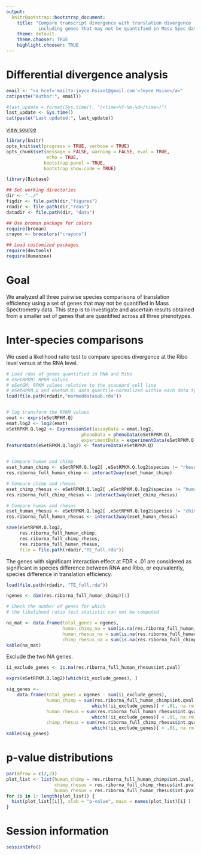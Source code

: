```yaml
---
output:
  knitrBootstrap::bootstrap_document:
    title: "Compare transcript divergence with translation divergence - 
            including genes that may not be quantified in Mass Spec data "
    theme: default
    theme.chooser: TRUE
    highlight.chooser: TRUE
---
```



Differential divergence analysis
=================================

```r
email <- "<a href='mailto:joyce.hsiao1@gmail.com'>Joyce Hsiao</a>"
cat(paste("Author:", email))
```


```r
#last_update = format(Sys.time(), "(<time>%Y-%m-%d</time>)")
last_update <- Sys.time()
cat(paste("Last updated:", last_update))
```


[view source](compare-ribo-rna-quantified-in-sequencing.Rmd)


```r
library(knitr)
opts_knit$set(progress = TRUE, verbose = TRUE)
opts_chunk$set(message = FALSE, warning = FALSE, eval = TRUE, 
               echo = TRUE,
              bootstrap.panel = TRUE, 
              bootstrap.show.code = TRUE)
```



```r
library(Biobase)

## Set working directories 
dir <- "../"
figdir <- file.path(dir,"figures")
rdadir <- file.path(dir,"rdas")
datadir <- file.path(dir, "data")

## Use broman package for colors
require(broman)
crayon <- brocolors("crayons")

## Load customized packages
require(devtools)
require(Humanzee)
```



Goal
====

We analyzed all three pairwise species comparisons of translation efficiency
using a set of genes that may not be quantified in Mass Spectrometry data. 
This step is to investigate and ascertain results obtained from a smaller set 
of genes that are quantified across all three phenotypes.



Inter-species comparisons
=========================

We used a likelihood ratio test to compare species divergence 
at the Ribo level versus at the RNA level.


```r

# Load rdas of genes quantified in RNA and Ribo
# eSetRPKM: RPKM values 
# eSetGM: RPKM values relative to the standard cell line
# eSetRPKM.Q and eSetGM.Q: data quantile-normalized within each data type
load(file.path(rdadir,"normeddatasub.rda"))


# log transform the RPKM values
emat <- exprs(eSetRPKM.Q)
emat.log2 <- log2(emat)
eSetRPKM.Q.log2 <- ExpressionSet(assayData = emat.log2,
                            phenoData = phenoData(eSetRPKM.Q),
                            experimentData = experimentData(eSetRPKM.Q) )
featureData(eSetRPKM.Q.log2) <- featureData(eSetRPKM.Q)                  


# Compare human and chimp
eset_human_chimp <- eSetRPKM.Q.log2[ ,eSetRPKM.Q.log2$species != "rhesus"]
res.riborna_full_human_chimp <- interact2way(eset_human_chimp)

# Compare chimp and rhesus
eset_chimp_rhesus <- eSetRPKM.Q.log2[ ,eSetRPKM.Q.log2$species != "human"]
res.riborna_full_chimp_rhesus <- interact2way(eset_chimp_rhesus)

# Compare human and rhesus
eset_human_rhesus <- eSetRPKM.Q.log2[ ,eSetRPKM.Q.log2$species != "chimp"]
res.riborna_full_human_rhesus <- interact2way(eset_human_rhesus)

save(eSetRPKM.Q.log2,
     res.riborna_full_human_chimp,
     res.riborna_full_chimp_rhesus,
     res.riborna_full_human_rhesus, 
     file = file.path(rdadir,"TE_full.rda"))
```


The genes with significant interaction effect at FDR < .01 are considered
as significant in species difference between RNA and Ribo, or equivalently,
species difference in translation efficiency. 


```r
load(file.path(rdadir, "TE_full.rda"))

ngenes <- dim(res.riborna_full_human_chimp)[1]

# Check the number of genes for which
# the likelihood ratio test statistic can not be computed

na_mat <- data.frame(total_genes = ngenes,
                     human_chimp_na = sum(is.na(res.riborna_full_human_chimp$int.pval)),
                     human_rhesus_na = sum(is.na(res.riborna_full_human_rhesus$int.pval)),
                     chimp_rhesus_na = sum(is.na(res.riborna_full_chimp_rhesus$int.pval)) )
kable(na_mat)
```


Exclude the two NA genes.

```r
ii_exclude_genes <- is.na(res.riborna_full_human_rhesus$int.pval)

exprs(eSetRPKM.Q.log2)[which(ii_exclude_genes), ]
```



```r
sig_genes <- 
    data.frame(total_genes = ngenes - sum(ii_exclude_genes),
               human_chimp = sum(res.riborna_full_human_chimp$int.qval[
                                which(!ii_exclude_genes)] < .01, na.rm = TRUE),
               human_rhesus = sum(res.riborna_full_human_rhesus$int.qval[
                                which(!ii_exclude_genes)] < .01, na.rm = TRUE),
               chimp_rhesus = sum(res.riborna_full_chimp_rhesus$int.qval[
                                which(!ii_exclude_genes)] < .01, na.rm = TRUE) )
kable(sig_genes)
```



p-value distributions
=====================

```r
par(mfrow = c(2,2))
plot_list <- list(human_chimp = res.riborna_full_human_chimp$int.pval,
                  chimp_rhesus = res.riborna_full_chimp_rhesus$int.pval,
                  human_rhesus = res.riborna_full_human_rhesus$int.pval)
for (i in 1: length(plot_list)) {
  hist(plot_list[[i]], xlab = "p-value", main = names(plot_list)[i] )
}

```





Session information
====================

```r
sessionInfo()
```

